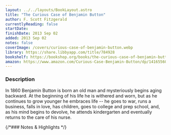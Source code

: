 ```yaml
---
layout: ../../layouts/BookLayout.astro
title: "The Curious Case of Benjamin Button"
author: F. Scott Fitzgerald
currentlyReading: false
startDate: 
finishDate: 2013 Sep 02
added: 2013 Sep 02
notes: false
coverImage: /covers/curious-case-of-benjamin-button.webp
library: https://share.libbyapp.com/title/784928
bookshelf: https://bookshop.org/books/the-curious-case-of-benjamin-button-francis-scott-fitzgerald/9798627797427
amazon: https://www.amazon.com/Curious-Case-Benjamin-Button/dp/1416556052
---
```


<ReadingTime
  startDate  = {frontmatter.startDate}
  finishDate = {frontmatter.finishDate}
/>

### Description
In 1860 Benjamin Button is born an old man and mysteriously begins aging backward. At the beginning of his life he is withered and worn, but as he continues to grow younger he embraces life -- he goes to war, runs a business, falls in love, has children, goes to college and prep school, and, as his mind begins to devolve, he attends kindergarten and eventually returns to the care of his nurse.

{/*### Notes & Highlights */}

<BuyBook
  library   = {frontmatter.library}
  bookshelf = {frontmatter.bookshelf}
  amazon    = {frontmatter.amazon}
/>
